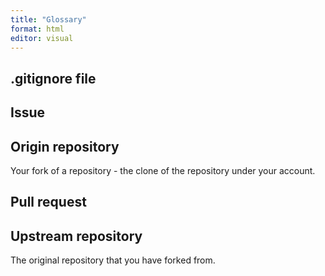 ```yaml
---
title: "Glossary"
format: html
editor: visual
---
```


## .gitignore file

## Issue

## Origin repository

Your fork of a repository - the clone of the repository under your account.

## Pull request

## Upstream repository

The original repository that you have forked from.

# 
